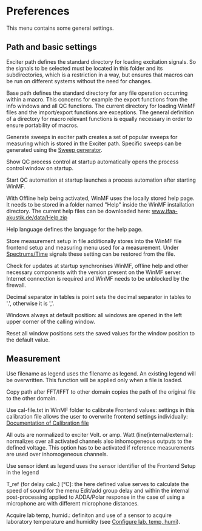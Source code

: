 # Preferences

This menu contains some general settings.

## Path and basic settings

Exciter path defines the standard directory for loading excitation signals. So the signals to be selected must be located in this folder and its subdirectories, which is a restriction in a way, but ensures that macros can be run on different systems without the need for changes.

Base path defines the standard directory for any file operation occurring within a macro. This concerns for example the export functions from the info windows and all QC functions. The current directory for loading WinMF files and the import/export functions are exceptions. The general definition of a directory for macro relevant functions is equally necessary in order to ensure portability of macros.

Generate sweeps in exciter path creates a set of popular sweeps for measuring which is stored in the Exciter path. Specific sweeps can be generated using the [Sweep generator](/en/help/edit/sweep-generator).

Show QC process control at startup automatically opens the process control window on startup.

Start QC automation at startup launches a process automation after starting WinMF.

With Offline help being activated, WinMF uses the locally stored help page. It needs to be stored in a folder named "Help" inside the WinMF installation directory. The current help files can be downloaded here: www.ifaa-akustik.de/data/Help.zip

Help language defines the language for the help page.

Store measurement setup in file additionally stores into the WinMF file frontend setup and measuring menu used for a measurement. Under [Spectrums/Time](/en/help/time-signalsspectrums) signals these setting can be restored from the file.

Check for updates at startup synchronises WinMF, offline help and other necessary components with the version present on the WinMF server. Internet connection is required and WinMF needs to be unblocked by the firewall.

Decimal separator in tables is point sets the decimal separator in tables to '.', otherwise it is ','.

Windows always at default position: all windows are opened in the left upper corner of the calling window.

Reset all window positions sets the saved values for the window position to the default value.

## Measurement

Use filename as legend uses the filename as legend. An existing legend will be overwritten. This function will be applied only when a file is loaded.

Copy path after FFT/IFFT to other domain copies the path of the original file to the other domain.

Use cal-file.txt in WinMF folder to calibrate Frontend values: settings in this calibration file allows the user to overwrite frontend settings individually: [Documentation of Calibration file](/en/help/file/cal-file)

All outs are normalized to exciter Volt. or amp. Watt (line(internal/external): normalizes over all activated channels also inhomogeneous outputs  to the defined voltage. This option has to be activated if reference measurements are used over inhomogeneous channels.

Use sensor ident as legend uses the sensor identifier of the Frontend Setup in the legend

T_ref (for delay calc.) [°C]: the here defined value serves to calculate the speed of sound for the menu Edit/add group delay and within the internal post-processing applied to ADDA/Polar response in the case of using a microphone arc with different microphone distances.

Acquire lab temp, humid.: definiton and use of a sensor to acquire laboratory temperature and humidity (see [Configure lab. temp, humi](/en/help/file/lab-ht)).